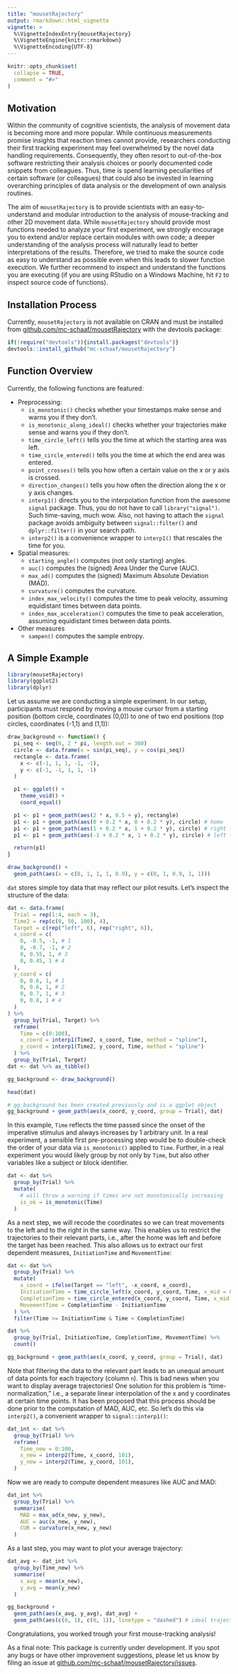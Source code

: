 ```yaml
---
title: "mousetRajectory"
output: rmarkdown::html_vignette
vignette: >
  %\VignetteIndexEntry{mousetRajectory}
  %\VignetteEngine{knitr::rmarkdown}
  %\VignetteEncoding{UTF-8}
---
```



```r
knitr::opts_chunk$set(
  collapse = TRUE,
  comment = "#>"
)
```



## Motivation

Within the community of cognitive scientists, the analysis of movement data is becoming more and more popular. While continuous measurements promise insights that reaction times cannot provide, researchers conducting their first tracking experiment may feel overwhelmed by the novel data handling requirements. Consequently, they often resort to out-of-the-box software restricting their analysis choices or poorly documented code snippets from colleagues. Thus, time is spend learning peculiarities of certain software (or colleagues) that could also be invested in learning overarching principles of data analysis or the development of own analysis routines. 

The aim of `mousetRajectory` is to provide scientists with an easy-to-understand and modular introduction to the analysis of mouse-tracking and other 2D movement data. While `mousetRajectory` should provide most functions needed to analyze your first experiment, we strongly encourage you to extend and/or replace certain modules with own code; a deeper understanding of the analysis process will naturally lead to better interpretations of the results. Therefore, we tried to make the source code as easy to understand as possible even when this leads to slower function execution. We further recommend to inspect and understand the functions you are executing (if you are using RStudio on a Windows Machine, hit `F2` to inspect source code of functions).




## Installation Process

Currently, `mousetRajectory` is not available on CRAN and must be installed from
[github.com/mc-schaaf/mousetRajectory](https://github.com/mc-schaaf/mousetRajectory) with the devtools package:

```r
if(!require("devtools")){install.packages("devtools")}
devtools::install_github("mc-schaaf/mousetRajectory")
``` 



## Function Overview

Currently, the following functions are featured:

* Preprocessing:
  * `is_monotonic()` checks whether your timestamps make sense and warns you if they don't.
  * `is_monotonic_along_ideal()` checks whether your trajectories make sense and warns you if they don't.
  * `time_circle_left()` tells you the time at which the starting area was left.
  * `time_circle_entered()` tells you the time at which the end area was entered.
  * `point_crosses()` tells you how often a certain value on the x or y axis is crossed. 
  * `direction_changes()` tells you how often the direction along the x or y axis changes.  
  * `interp1()` directs you to the interpolation function from the awesome `signal` package. Thus, you do not have to call `library("signal")`. Such time-saving, much wow. Also, not having to attach the `signal` package avoids ambiguity between `signal::filter()` and `dplyr::filter()` in your search path.
  * `interp2()` is a convenience wrapper to `interp1()` that rescales the time for you.
* Spatial measures:
  * `starting_angle()` computes (not only starting) angles.
  * `auc()` computes the (signed) Area Under the Curve (AUC).
  * `max_ad()` computes the (signed) Maximum Absolute Deviation (MAD).
  * `curvature()` computes the curvature.
  * `index_max_velocity()` computes the time to peak velocity, assuming equidistant times between data points.
  * `index_max_acceleration()` computes the time to peak acceleration, assuming equidistant times between data points.
* Other measures
  * `sampen()` computes the sample entropy.


## A Simple Example


```r
library(mousetRajectory)
library(ggplot2)
library(dplyr)
```

Let us assume we are conducting a simple experiment. In our setup, participants must respond by moving a mouse cursor from a starting position (bottom circle, coordinates (0,0)) to one of two end positions (top circles, coordinates (-1,1) and (1,1)):

```r
draw_background <- function() {
  pi_seq <- seq(0, 2 * pi, length.out = 360)
  circle <- data.frame(x = sin(pi_seq), y = cos(pi_seq))
  rectangle <- data.frame(
    x <- c(-1, 1, 1, -1, -1),
    y <- c(-1, -1, 1, 1, -1)
  )

  p1 <- ggplot() +
    theme_void() +
    coord_equal()

  p1 <- p1 + geom_path(aes(2 * x, 0.5 + y), rectangle)
  p1 <- p1 + geom_path(aes(0 + 0.2 * x, 0 + 0.2 * y), circle) # home
  p1 <- p1 + geom_path(aes(1 + 0.2 * x, 1 + 0.2 * y), circle) # right target
  p1 <- p1 + geom_path(aes(-1 + 0.2 * x, 1 + 0.2 * y), circle) # left target

  return(p1)
}

draw_background() + 
  geom_path(aes(x = c(0, 1, 1, 1, 0.9), y = c(0, 1, 0.9, 1, 1)))
```

`dat` stores simple toy data that may reflect our pilot results. Let's inspect the structure of the data: 

```r
dat <- data.frame(
  Trial = rep(1:4, each = 3),
  Time2 = rep(c(0, 50, 100), 4),
  Target = c(rep("left", 6), rep("right", 6)),
  x_coord = c(
    0, -0.5, -1, # 1
    0, -0.7, -1, # 2
    0, 0.55, 1, # 3
    0, 0.45, 1 # 4
  ),
  y_coord = c(
    0, 0.6, 1, # 1
    0, 0.6, 1, # 2
    0, 0.7, 1, # 3
    0, 0.8, 1 # 4
  )
) %>%
  group_by(Trial, Target) %>%
  reframe(
    Time = c(0:100),
    x_coord = interp1(Time2, x_coord, Time, method = "spline"),
    y_coord = interp1(Time2, y_coord, Time, method = "spline")
  ) %>%
  group_by(Trial, Target)
dat <- dat %>% as_tibble()

gg_background <- draw_background()
```

```r
head(dat)

# gg_background has been created previously and is a ggplot object
gg_background + geom_path(aes(x_coord, y_coord, group = Trial), dat)
```


In this example, `Time` reflects the time passed since the onset of the imperative stimulus and always increases by 1 arbitrary unit. In a real experiment, a sensible first pre-processing step would be to double-check the order of your data via `is_monotonic()` applied to `Time`. Further, in a real experiment you would likely group by not only by `Time`, but also other variables like a subject or block identifier.

```r
dat <- dat %>%
  group_by(Trial) %>%
  mutate(
    # will throw a warning if times are not monotonically increasing
    is_ok = is_monotonic(Time)
  )
```


As a next step, we will recode the coordinates so we can treat movements to the left and to the right in the same way. This enables us to restrict the trajectories to their relevant parts, i.e., after the home was left and before the target has been reached. This also allows us to extract our first dependent measures, `InitiationTime` and `MovementTime`:

```r
dat <- dat %>%
  group_by(Trial) %>%
  mutate(
    x_coord = ifelse(Target == "left", -x_coord, x_coord),
    InitiationTime = time_circle_left(x_coord, y_coord, Time, x_mid = 0, y_mid = 0, radius = 0.2),
    CompletionTime = time_circle_entered(x_coord, y_coord, Time, x_mid = 1, y_mid = 1, radius = 0.2),
    MovementTime = CompletionTime - InitiationTime
  ) %>%
  filter(Time >= InitiationTime & Time < CompletionTime)

dat %>%
  group_by(Trial, InitiationTime, CompletionTime, MovementTime) %>%
  count()

gg_background + geom_path(aes(x_coord, y_coord, group = Trial), dat)
```


Note that filtering the data to the relevant part leads to an unequal amount of data points for each trajectory (column `n`). This is bad news when you want to display average trajectories! One solution for this problem is "time-normalization," i.e., a separate linear interpolation of the x and y coordinates at certain time points. It has been proposed that this process should be done prior to the computation of MAD, AUC, etc. So let's do this via `interp2()`, a convenient wrapper to `signal::interp1()`:

```r
dat_int <- dat %>%
  group_by(Trial) %>%
  reframe(
    Time_new = 0:100,
    x_new = interp2(Time, x_coord, 101),
    y_new = interp2(Time, y_coord, 101),
  )
```

Now we are ready to compute dependent measures like AUC and MAD: 

```r
dat_int %>%
  group_by(Trial) %>%
  summarise(
    MAD = max_ad(x_new, y_new),
    AUC = auc(x_new, y_new),
    CUR = curvature(x_new, y_new)
  )
```

As a last step, you may want to plot your average trajectory:

```r
dat_avg <- dat_int %>%
  group_by(Time_new) %>%
  summarise(
    x_avg = mean(x_new),
    y_avg = mean(y_new)
  )

gg_background +
  geom_path(aes(x_avg, y_avg), dat_avg) +
  geom_path(aes(c(0, 1), c(0, 1)), linetype = "dashed") # ideal trajectory
```

Congratulations, you worked trough your first mouse-tracking analysis!


As a final note: This package is currently under development. If you spot any bugs or have other improvement suggestions, please let us know by filing an issue at  [github.com/mc-schaaf/mousetRajectory/issues](https://github.com/mc-schaaf/mousetRajectory/issues).


